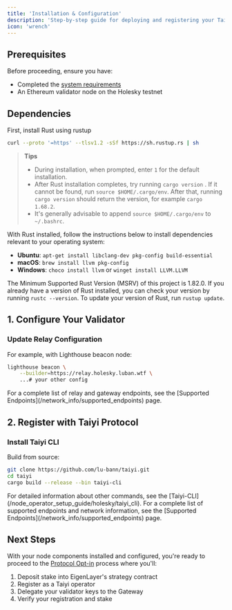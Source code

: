 ```yaml
---
title: 'Installation & Configuration'
description: 'Step-by-step guide for deploying and registering your Taiyi node on Holesky testnet.'
icon: 'wrench'
---
```


## Prerequisites

Before proceeding, ensure you have:
- Completed the [system requirements](/node_operator_setup_guide/holesky/system_requirements)
- An Ethereum validator node on the Holesky testnet

## Dependencies
First, install Rust using rustup

```bash
curl --proto '=https' --tlsv1.2 -sSf https://sh.rustup.rs | sh
```
> **Tips**
>
> - During installation, when prompted, enter `1` for the default installation.
> - After Rust installation completes, try running `cargo version` . If it cannot
>   be found, run `source $HOME/.cargo/env`. After that, running `cargo version` should return the version, for example `cargo 1.68.2`.
> - It's generally advisable to append `source $HOME/.cargo/env` to `~/.bashrc`.

With Rust installed, follow the instructions below to install dependencies relevant to your
operating system:

- **Ubuntu**: `apt-get install libclang-dev pkg-config build-essential`
- **macOS**: `brew install llvm pkg-config`
- **Windows**: `choco install llvm` or `winget install LLVM.LLVM`

The Minimum Supported Rust Version (MSRV) of this project is 1.82.0. If you already have a version of Rust installed,
you can check your version by running `rustc --version`. To update your version of Rust, run `rustup update`.

## 1. Configure Your Validator

### Update Relay Configuration

For example, with Lighthouse beacon node:
```bash
lighthouse beacon \
    --builder=https://relay.holesky.luban.wtf \
    ...# your other config
```
<Note>
For a complete list of relay and gateway endpoints, see the [Supported Endpoints](/network_info/supported_endpoints) page.
</Note>

## 2. Register with Taiyi Protocol

### Install Taiyi CLI

Build from source:
```bash
git clone https://github.com/lu-bann/taiyi.git
cd taiyi
cargo build --release --bin taiyi-cli
```

<Note>
For detailed information about other commands, see the [Taiyi-CLI](/node_operator_setup_guide/holesky/taiyi_cli).
</Note>


<Note>
For a complete list of supported endpoints and network information, see the [Supported Endpoints](/network_info/supported_endpoints) page.
</Note>

## Next Steps

With your node components installed and configured, you're ready to proceed to the [Protocol Opt-in](/node_operator_setup_guide/holesky/protocol_opt_in) process where you'll:

1. Deposit stake into EigenLayer's strategy contract
2. Register as a Taiyi operator
3. Delegate your validator keys to the Gateway
4. Verify your registration and stake

